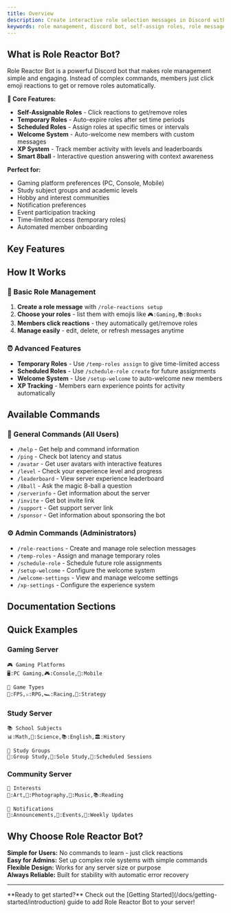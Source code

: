 ```yaml
---
title: Overview
description: Create interactive role selection messages in Discord with emoji reactions. Simple setup, powerful features.
keywords: role management, discord bot, self-assign roles, role messages, easy setup
---
```



## What is Role Reactor Bot?

Role Reactor Bot is a powerful Discord bot that makes role management simple and engaging. Instead of complex commands, members just click emoji reactions to get or remove roles automatically.

**🎯 Core Features:**
- **Self-Assignable Roles** - Click reactions to get/remove roles
- **Temporary Roles** - Auto-expire roles after set time periods
- **Scheduled Roles** - Assign roles at specific times or intervals
- **Welcome System** - Auto-welcome new members with custom messages
- **XP System** - Track member activity with levels and leaderboards
- **Smart 8ball** - Interactive question answering with context awareness

**Perfect for:**
- Gaming platform preferences (PC, Console, Mobile)
- Study subject groups and academic levels  
- Hobby and interest communities
- Notification preferences
- Event participation tracking
- Time-limited access (temporary roles)
- Automated member onboarding

## Key Features

<Cards>
  <Card title="🎯 Easy Setup" description="Create role messages with simple slash commands - no complex configuration needed" />
  <Card title="📱 User Friendly" description="Members just click emoji reactions - no commands to learn or remember" />
  <Card title="⏰ Temporary Roles" description="Auto-expire roles after set time periods with smart notifications" />
  <Card title="📅 Scheduled Roles" description="Assign roles at specific times or create recurring schedules" />
  <Card title="🎉 Welcome System" description="Auto-welcome new members with customizable messages and auto-role assignment" />
  <Card title="📊 XP System" description="Track member activity with configurable experience points and leaderboards" />
  <Card title="🗂️ Organized Categories" description="Group related roles with category headers for clean organization" />
  <Card title="🎨 Customizable" description="Choose colors, emojis, and formatting to match your server's style" />
  <Card title="🔒 Secure" description="Respects Discord's permission system and role hierarchy automatically" />
  <Card title="⚡ Reliable" description="Fast response times and automatic error handling for smooth operation" />
</Cards>

## How It Works

### 🎯 Basic Role Management
1. **Create a role message** with `/role-reactions setup`
2. **Choose your roles** - list them with emojis like `🎮:Gaming,📚:Books`
3. **Members click reactions** - they automatically get/remove roles
4. **Manage easily** - edit, delete, or refresh messages anytime

### ⏰ Advanced Features
- **Temporary Roles** - Use `/temp-roles assign` to give time-limited access
- **Scheduled Roles** - Use `/schedule-role create` for future assignments
- **Welcome System** - Use `/setup-welcome` to auto-welcome new members
- **XP Tracking** - Members earn experience points for activity automatically

## Available Commands

### 🎯 General Commands (All Users)
- `/help` - Get help and command information
- `/ping` - Check bot latency and status
- `/avatar` - Get user avatars with interactive features
- `/level` - Check your experience level and progress
- `/leaderboard` - View server experience leaderboard
- `/8ball` - Ask the magic 8-ball a question
- `/serverinfo` - Get information about the server
- `/invite` - Get bot invite link
- `/support` - Get support server link
- `/sponsor` - Get information about sponsoring the bot

### ⚙️ Admin Commands (Administrators)
- `/role-reactions` - Create and manage role selection messages
- `/temp-roles` - Assign and manage temporary roles
- `/schedule-role` - Schedule future role assignments
- `/setup-welcome` - Configure the welcome system
- `/welcome-settings` - View and manage welcome settings
- `/xp-settings` - Configure the experience system

## Documentation Sections

<Cards>
  <Card title="🚀 Getting Started" description="Add the bot and create your first role message in minutes" href="/docs/getting-started/introduction" />
  <Card title="⚙️ Setup Guide" description="Complete configuration guide from basic to advanced features" href="/docs/getting-started/setup" />
  <Card title="📝 Examples" description="Ready-to-use setups for gaming, study, and community servers" href="/docs/examples" />
  <Card title="🔧 Troubleshooting" description="Solutions for common issues and helpful FAQ" href="/docs/troubleshooting" />
</Cards>

## Quick Examples

### Gaming Server
```
🎮 Gaming Platforms
🖥️:PC Gaming,🎮:Console,📱:Mobile

🎯 Game Types  
🔫:FPS,⚔️:RPG,🏎️:Racing,🎲:Strategy
```

### Study Server
```
📚 School Subjects
📊:Math,🔬:Science,📚:English,🏛️:History

👥 Study Groups
👥:Group Study,🤫:Solo Study,📅:Scheduled Sessions
```

### Community Server
```
🎨 Interests
🎨:Art,📸:Photography,🎵:Music,📚:Reading

🔔 Notifications
📢:Announcements,🎉:Events,📰:Weekly Updates
```

## Why Choose Role Reactor Bot?

**Simple for Users:** No commands to learn - just click reactions  
**Easy for Admins:** Set up complex role systems with simple commands  
**Flexible Design:** Works for any server size or purpose  
**Always Reliable:** Built for stability with automatic error recovery

---

<Callout type="success">
**Ready to get started?** Check out the [Getting Started](/docs/getting-started/introduction) guide to add Role Reactor Bot to your server!
</Callout>